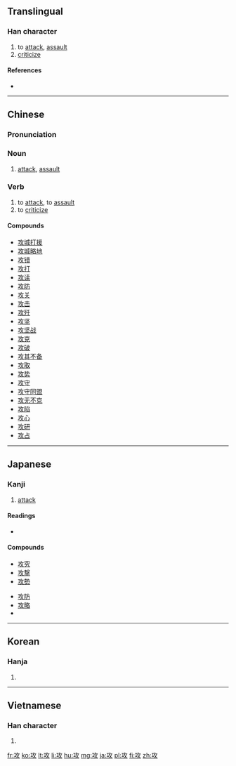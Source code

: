 ==Translingual==

===Han character===
{{Han char|rn=66|rad=攴|as=03|sn=7|four=1814<sub>0</sub>|canj=一人大 (MOK)|ids=⿰[[工]][[攵]]}}

# to [[attack]], [[assault]]
# [[criticize]]

====References====
* {{Han ref|kx=0468.160|dkj=13120|dj=0817.050|hdz=21449.060|uh=653B|ud=25915|bh=A7F0|bd=42992}}

----

==Chinese==

===Pronunciation===
{{zh-pron
|m=gōng
|c=gung1
|h=pfs=kûng
|mn=kong
|mc=y
|cat=n,v}}

===Noun===
{{zh-noun}}

# [[attack]], [[assault]]

===Verb===
{{zh-verb}}

# to [[attack]], to [[assault]]
# to [[criticize]]

====Compounds====
* [[攻城打援]]
* [[攻城略地]]
* [[攻错]]
* [[攻打]]
* [[攻读]]
* [[攻防]]
* [[攻关]]
* [[攻击]]
* [[攻歼]]
* [[攻坚]]
* [[攻坚战]]
* [[攻克]]
* [[攻破]]
* [[攻其不备]]
* [[攻取]]
* [[攻势]]
* [[攻守]]
* [[攻守同盟]]
* [[攻无不克]]
* [[攻陷]]
* [[攻心]]
* [[攻研]]
* [[攻占]]

----

==Japanese==

===Kanji===
{{ja-kanji|grade=c|rs=攴03}}

# [[attack]]

====Readings====
* {{ja-readings|goon=[[く]] (ku) {{non-joyo-reading}}|kanon=[[こう]] (kō)|kun=[[せめる]] (semeru), [[おさめる]] (osameru)}}

====Compounds====
{{top2}}
* [[攻究]]
* [[攻撃]]
* [[攻勢]]
{{mid2}}
* [[攻防]]
* [[攻略]]
* {{term|専攻||academic major|tr=[[せんこう]], [[senkō]]|lang=ja|sc=Jpan}}
{{bottom}}

----

==Korean==

===Hanja===
{{ko-hanja|hangeul=공|eumhun=|rv=gong|mr=kong|y=kong}}

# {{defn|lang=ko|sort=攴03}}

----

==Vietnamese==

===Han character===
{{vi-hantu|[[công]]|rs=攴03}}

# {{defn|lang=vi|sort=攴03}}

[[fr:攻]]
[[ko:攻]]
[[lt:攻]]
[[li:攻]]
[[hu:攻]]
[[mg:攻]]
[[ja:攻]]
[[pl:攻]]
[[fi:攻]]
[[zh:攻]]